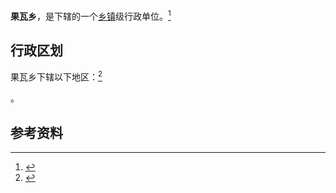 {{中国乡级行政区|52/05/21/216/000}}

'''果瓦乡'''，是{{PRC admin/fullname|52/05/21/216/000|3}}下辖的一个[[乡镇|乡镇]]级行政单位。<ref>{{PRC admin/ref sgc|{{PRC admin/parent|52/05/21/216/000}}}}</ref>

== 行政区划 ==

果瓦乡下辖以下地区：<ref>{{PRC admin/ref sgc|52/05/21/216/000}}</ref>

{{PRC admin/children|52/05/21/216/000}}。

== 参考资料 ==

{{reflist}}

{{行政区划小作品}}
{{PRC admin/navcat|52/05/21/216/000}}